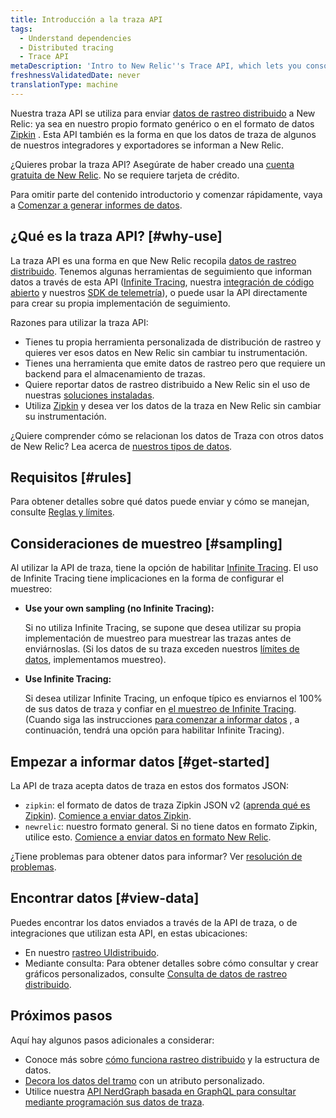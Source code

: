 ```yaml
---
title: Introducción a la traza API
tags:
  - Understand dependencies
  - Distributed tracing
  - Trace API
metaDescription: 'Intro to New Relic''s Trace API, which lets you consolidate multiple sources of distributed tracing data in New Relic.'
freshnessValidatedDate: never
translationType: machine
---
```


Nuestra traza API se utiliza para enviar [datos de rastreo distribuido](/docs/understand-dependencies/distributed-tracing/get-started/introduction-distributed-tracing#definition) a New Relic: ya sea en nuestro propio formato genérico o en el formato de datos [Zipkin](https://zipkin.io/) . Esta API también es la forma en que los datos de traza de algunos de nuestros integradores y exportadores se informan a New Relic.

¿Quieres probar la traza API? Asegúrate de haber creado una [cuenta gratuita de New Relic](https://newrelic.com/signup). No se requiere tarjeta de crédito.

Para omitir parte del contenido introductorio y comenzar rápidamente, vaya a [Comenzar a generar informes de datos](#get-started).

## ¿Qué es la traza API? [#why-use]

La traza API es una forma en que New Relic recopila [datos de rastreo distribuido](/docs/understand-dependencies/distributed-tracing/get-started/introduction-distributed-tracing). Tenemos algunas herramientas de seguimiento que informan datos a través de esta API ([Infinite Tracing](/docs/understand-dependencies/distributed-tracing/infinite-tracing/introduction-infinite-tracing), nuestra [integración de código abierto](/docs/data-ingest-apis/get-data-new-relic/new-relic-sdks/telemetry-sdks-send-custom-telemetry-data-new-relic#external-data) y nuestros [SDK de telemetría](/docs/telemetry-sdks-send-custom-telemetry-data-new-relic)), o puede usar la API directamente para crear su propia implementación de seguimiento.

Razones para utilizar la traza API:

* Tienes tu propia herramienta personalizada de distribución de rastreo y quieres ver esos datos en New Relic sin cambiar tu instrumentación.
* Tienes una herramienta que emite datos de rastreo pero que requiere un backend para el almacenamiento de trazas.
* Quiere reportar datos de rastreo distribuido a New Relic sin el uso de nuestras [soluciones instaladas](/docs/understand-dependencies/distributed-tracing/enable-configure/enable-distributed-tracing).
* Utiliza [Zipkin](https://zipkin.io/) y desea ver los datos de la traza en New Relic sin cambiar su instrumentación.

¿Quiere comprender cómo se relacionan los datos de Traza con otros datos de New Relic? Lea acerca de [nuestros tipos de datos](/docs/using-new-relic/data/understand-data/new-relic-data-types).

## Requisitos [#rules]

Para obtener detalles sobre qué datos puede enviar y cómo se manejan, consulte [Reglas y límites](/docs/apm/distributed-tracing/trace-api/trace-api-endpoint-requirements-limits).

## Consideraciones de muestreo [#sampling]

Al utilizar la API de traza, tiene la opción de habilitar [Infinite Tracing](/docs/understand-dependencies/distributed-tracing/infinite-tracing/introduction-infinite-tracing). El uso de Infinite Tracing tiene implicaciones en la forma de configurar el muestreo:

* <DoNotTranslate>**Use your own sampling (no Infinite Tracing):**</DoNotTranslate>

  Si no utiliza Infinite Tracing, se supone que desea utilizar su propia implementación de muestreo para muestrear las trazas antes de enviárnoslas. (Si los datos de su traza exceden nuestros [límites de datos](/docs/understand-dependencies/distributed-tracing/trace-api/trace-api-general-requirements-limits), implementamos muestreo).

* <DoNotTranslate>**Use Infinite Tracing:**</DoNotTranslate>

  Si desea utilizar Infinite Tracing, un enfoque típico es enviarnos el 100% de sus datos de traza y confiar en [el muestreo de Infinite Tracing](/docs/understand-dependencies/distributed-tracing/get-started/how-new-relic-distributed-tracing-works#tail-based). (Cuando siga las instrucciones [para comenzar a informar datos](#get-started) , a continuación, tendrá una opción para habilitar Infinite Tracing).

## Empezar a informar datos [#get-started]

La API de traza acepta datos de traza en estos dos formatos JSON:

* `zipkin`: el formato de datos de traza Zipkin JSON v2 ([aprenda qué es Zipkin](https://zipkin.io)). [Comience a enviar datos Zipkin](/docs/apm/distributed-tracing/trace-api/report-zipkin-format-traces-trace-api).
* `newrelic`: nuestro formato general. Si no tiene datos en formato Zipkin, utilice esto. [Comience a enviar datos en formato New Relic](/docs/apm/distributed-tracing/trace-api/report-new-relic-format-traces-trace-api).

¿Tiene problemas para obtener datos para informar? Ver [resolución de problemas](/docs/apm/distributed-tracing/trace-api/troubleshooting-missing-trace-api-data).

## Encontrar datos [#view-data]

Puedes encontrar los datos enviados a través de la API de traza, o de integraciones que utilizan esta API, en estas ubicaciones:

* En nuestro [rastreo UIdistribuido](/docs/understand-dependencies/distributed-tracing/ui-data/additional-distributed-tracing-features-new-relic-one#find-data).
* Mediante consulta: Para obtener detalles sobre cómo consultar y crear gráficos personalizados, consulte [Consulta de datos de rastreo distribuido](/docs/understand-dependencies/distributed-tracing/ui-data/query-distributed-trace-data).

## Próximos pasos

Aquí hay algunos pasos adicionales a considerar:

* Conoce más sobre [cómo funciona rastreo distribuido](/docs/understand-dependencies/distributed-tracing/get-started/how-new-relic-distributed-tracing-works) y la estructura de datos.
* [Decora los datos del tramo](/docs/understand-dependencies/distributed-tracing/trace-api/trace-api-decorate-spans-attributes) con un atributo personalizado.
* Utilice nuestra [API NerdGraph basada en GraphQL para consultar mediante programación sus datos de traza](/docs/apis/graphql-api/tutorials/query-distributed-trace-data-using-graphql-api).